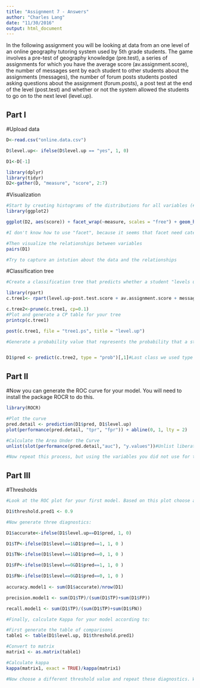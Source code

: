 ```yaml
---
title: "Assignment 7 - Answers"
author: "Charles Lang"
date: "11/30/2016"
output: html_document
---
```


In the following assignment you will be looking at data from an one level of an online geography tutoring system used by 5th grade students. The game involves a pre-test of geography knowledge (pre.test), a series of assignments for which you have the average score (av.assignment.score),  the number of messages sent by each student to other students about the assignments (messages), the number of forum posts students posted asking questions about the assignment (forum.posts), a post test at the end of the level (post.test) and whether or not the system allowed the students to go on to the next level (level.up).  

## Part I

#Upload data
```r
D<-read.csv("online.data.csv")

D$level.up<- ifelse(D$level.up == "yes", 1, 0)

D1<-D[-1]

library(dplyr)
library(tidyr)
D2<-gather(D, "measure", "score", 2:7)

```

#Visualization 
```r
#Start by creating histograms of the distributions for all variables (#HINT: look up "facet" in the ggplot documentation)
library(ggplot2)

ggplot(D2, aes(score)) + facet_wrap(~measure, scales = "free") + geom_histogram(stat = "count")

#I don't know how to use "facet", because it seems that facet need categorical variables.

#Then visualize the relationships between variables
pairs(D1)

#Try to capture an intution about the data and the relationships

```
#Classification tree
```r
#Create a classification tree that predicts whether a student "levels up" in the online course using three variables of your choice (As we did last time, set all controls to their minimums)

library(rpart)
c.tree1<- rpart(level.up~post.test.score + av.assignment.score + messages, method = "class", data=D, control = rpart.control(minsplit=5))

c.tree2<-prune(c.tree1, cp=0.1)
#Plot and generate a CP table for your tree 
printcp(c.tree1)

post(c.tree1, file = "tree1.ps", title = "level.up")

#Generate a probability value that represents the probability that a student levels up based your classification tree 


D1$pred <- predict(c.tree2, type = "prob")[,1]#Last class we used type = "class" which predicted the classification for us, this time we are using type = "prob" to see the probability that our classififcation is based on.
```
## Part II
#Now you can generate the ROC curve for your model. You will need to install the package ROCR to do this.
```r
library(ROCR)

#Plot the curve
pred.detail <- prediction(D1$pred, D1$level.up) 
plot(performance(pred.detail, "tpr", "fpr")) + abline(0, 1, lty = 2)

#Calculate the Area Under the Curve
unlist(slot(performance(pred.detail,"auc"), "y.values"))#Unlist liberates the AUC value from the "performance" object created by ROCR

#Now repeat this process, but using the variables you did not use for the previous model and compare the plots & results of your two models. Which one do you think was the better model? Why?
```
## Part III
#Thresholds
```r
#Look at the ROC plot for your first model. Based on this plot choose a probability threshold that balances capturing the most correct predictions against false positives. Then generate a new variable in your data set that classifies each student according to your chosen threshold.

D1$threshold.pred1 <- 0.9

#Now generate three diagnostics:

D1$accurate<-ifelse(D1$level.up==D1$pred, 1, 0)

D1$TP<-ifelse(D1$level==1&D1$pred==1, 1, 0 )

D1$TN<-ifelse(D1$level==1&D1$pred==0, 1, 0 )

D1$FP<-ifelse(D1$level==0&D1$pred==1, 1, 0 )

D1$FN<-ifelse(D1$level==0&D1$pred==0, 1, 0 )
  
accuracy.model1 <- sum(D1$accurate)/nrow(D1)

precision.model1 <- sum(D1$TP)/(sum(D1$TP)+sum(D1$FP))

recall.model1 <- sum(D1$TP)/(sum(D1$TP)+sum(D1$FN))

#Finally, calculate Kappa for your model according to:

#First generate the table of comparisons
table1 <- table(D1$level.up, D1$threshold.pred1)

#Convert to matrix
matrix1 <- as.matrix(table1)

#Calculate kappa
kappa(matrix1, exact = TRUE)/kappa(matrix1)

#Now choose a different threshold value and repeat these diagnostics. What conclusions can you draw about your two thresholds?

```


